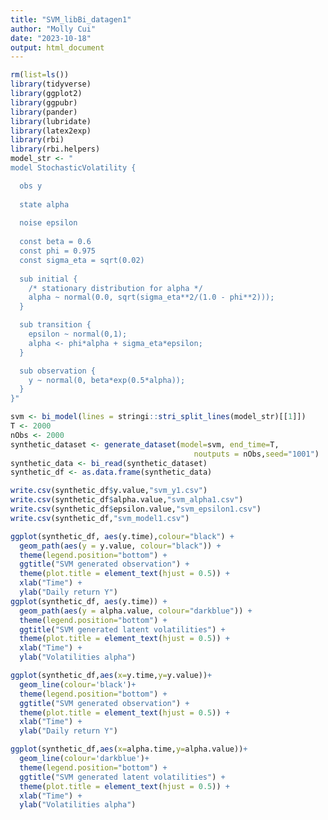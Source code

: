```yaml
---
title: "SVM_libBi_datagen1"
author: "Molly Cui"
date: "2023-10-18"
output: html_document
---
```


```r
rm(list=ls())
library(tidyverse)
library(ggplot2)
library(ggpubr)
library(pander)
library(lubridate)
library(latex2exp)
library(rbi)
library(rbi.helpers)
model_str <- "
model StochasticVolatility {

  obs y
  
  state alpha
  
  noise epsilon
  
  const beta = 0.6
  const phi = 0.975
  const sigma_eta = sqrt(0.02)
  
  sub initial {
    /* stationary distribution for alpha */
    alpha ~ normal(0.0, sqrt(sigma_eta**2/(1.0 - phi**2)));
  }

  sub transition {
    epsilon ~ normal(0,1);
    alpha <- phi*alpha + sigma_eta*epsilon;
  }

  sub observation {
    y ~ normal(0, beta*exp(0.5*alpha));
  }
}"

svm <- bi_model(lines = stringi::stri_split_lines(model_str)[[1]])
T <- 2000
nObs <- 2000
synthetic_dataset <- generate_dataset(model=svm, end_time=T,
                                         noutputs = nObs,seed="1001")
synthetic_data <- bi_read(synthetic_dataset)
synthetic_df <- as.data.frame(synthetic_data)

write.csv(synthetic_df$y.value,"svm_y1.csv")
write.csv(synthetic_df$alpha.value,"svm_alpha1.csv")
write.csv(synthetic_df$epsilon.value,"svm_epsilon1.csv")
write.csv(synthetic_df,"svm_model1.csv")

ggplot(synthetic_df, aes(y.time),colour="black") +
  geom_path(aes(y = y.value, colour="black")) +
  theme(legend.position="bottom") +
  ggtitle("SVM generated observation") +
  theme(plot.title = element_text(hjust = 0.5)) +
  xlab("Time") +
  ylab("Daily return Y")
ggplot(synthetic_df, aes(y.time)) +
  geom_path(aes(y = alpha.value, colour="darkblue")) +
  theme(legend.position="bottom") +
  ggtitle("SVM generated latent volatilities") +
  theme(plot.title = element_text(hjust = 0.5)) +
  xlab("Time") +
  ylab("Volatilities alpha")

ggplot(synthetic_df,aes(x=y.time,y=y.value))+
  geom_line(colour='black')+
  theme(legend.position="bottom") +
  ggtitle("SVM generated observation") +
  theme(plot.title = element_text(hjust = 0.5)) +
  xlab("Time") +
  ylab("Daily return Y")

ggplot(synthetic_df,aes(x=alpha.time,y=alpha.value))+
  geom_line(colour='darkblue')+
  theme(legend.position="bottom") +
  ggtitle("SVM generated latent volatilities") +
  theme(plot.title = element_text(hjust = 0.5)) +
  xlab("Time") +
  ylab("Volatilities alpha")

```

